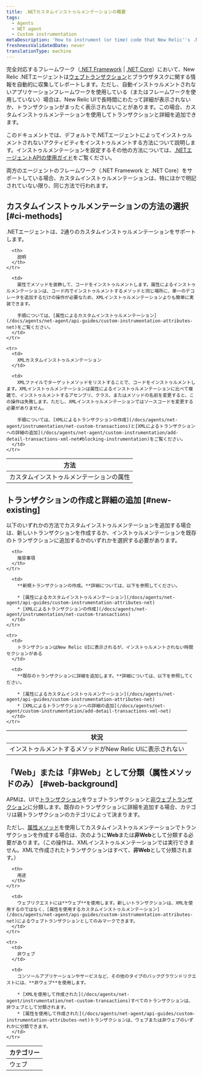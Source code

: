 ```yaml
---
title: .NETカスタムインストゥルメンテーションの概要
tags:
  - Agents
  - NET agent
  - Custom instrumentation
metaDescription: 'How to instrument (or time) code that New Relic''s .NET agent does not instrument by default, and how to choose between the two methods.'
freshnessValidatedDate: never
translationType: machine
---
```


完全対応するフレームワーク（[.NET Framework](/docs/agents/net-agent/getting-started/compatibility-requirements-net-framework-agent) \| [.NET Core](/docs/agents/net-agent/getting-started/compatibility-requirements-net-core-agent)）において、New Relic .NETエージェントは[ウェブトランザクション](/docs/apm/transactions/intro-transactions/transactions-new-relic-apm)とブラウザタスクに関する情報を自動的に収集してレポートします。ただし、自動インストゥルメントされないアプリケーションフレームワークを使用している（またはフレームワークを使用していない）場合は、New Relic UIで長時間にわたって詳細が表示されないか、トランザクションがまったく表示されないことがあります。この場合、カスタムインストゥルメンテーションを使用してトランザクションと詳細を追加できます。

このドキュメントでは、デフォルトで.NETエージェントによってインストゥルメントされないアクティビティをインストゥルメントする方法について説明します。インストゥルメンテーションを設定するその他の方法については、[.NETエージェントAPIの使用ガイド](/docs/agents/net-agent/api-guides/guide-using-net-agent-api)をご覧ください。

<Callout variant="important">
  両方のエージェントのフレームワーク（.NET Framework と .NET Core）をサポートしている場合、カスタムインストゥルメンテーションは、特にほかで明記されていない限り、同じ方法で行われます。
</Callout>

## カスタムインストゥルメンテーションの方法の選択 [#ci-methods]

.NETエージェントは、2通りのカスタムインストゥルメンテーションをサポートします。

<table>
  <thead>
    <tr>
      <th style={{ width: "250px" }}>
        方法
      </th>

      <th>
        説明
      </th>
    </tr>
  </thead>

  <tbody>
    <tr>
      <td>
        カスタムインストゥルメンテーションの属性
      </td>

      <td>
        属性でメソッドを装飾して、コードをインストゥルメントします。属性によるインストゥルメンテーションは、コード内でインストゥルメントするメソッドと同じ場所に、単一のデコレータを追加するだけの操作が必要なため、XMLインストゥルメンテーションよりも簡単に実装できます。

        手順については、[属性によるカスタムインストゥルメンテーション](/docs/agents/net-agent/api-guides/custom-instrumentation-attributes-net)をご覧ください。
      </td>
    </tr>

    <tr>
      <td>
        XMLカスタムインストゥルメンテーション
      </td>

      <td>
        XMLファイルでターゲットメソッドをリストすることで、コードをインストゥルメントします。XMLインストゥルメンテーションは属性によるインストゥルメンテーションに比べて複雑で、インストゥルメントするアセンブリ、クラス、またはメソッドの名前を変更すると、この操作は失敗します。ただし、XMLインストゥルメンテーションではソースコードを変更する必要がありません。

        手順については、[XMLによるトランザクションの作成](/docs/agents/net-agent/instrumentation/net-custom-transactions)と[XMLによるトランザクションへの詳細の追加](/docs/agents/net-agent/custom-instrumentation/add-detail-transactions-xml-net#blocking-instrumentation)をご覧ください。
      </td>
    </tr>
  </tbody>
</table>

## トランザクションの作成と詳細の追加 [#new-existing]

以下のいずれかの方法でカスタムインストゥルメンテーションを追加する場合は、新しいトランザクションを作成するか、インストゥルメンテーションを既存のトランザクションに追加するかのいずれかを選択する必要があります。

<table>
  <thead>
    <tr>
      <th style={{ width: "300px" }}>
        状況
      </th>

      <th>
        推奨事項
      </th>
    </tr>
  </thead>

  <tbody>
    <tr>
      <td>
        インストゥルメントするメソッドがNew Relic UIに表示されない
      </td>

      <td>
        **新規トランザクションの作成。**詳細については、以下を参照してください。

        * [属性によるカスタムインストゥルメンテーション](/docs/agents/net-agent/api-guides/custom-instrumentation-attributes-net)
        * [XMLによるトランザクションの作成](/docs/agents/net-agent/instrumentation/net-custom-transactions)
      </td>
    </tr>

    <tr>
      <td>
        トランザクションはNew Relic UIに表示されるが、インストゥルメントされない時間セクションがある
      </td>

      <td>
        **既存のトランザクションに詳細を追加します。**詳細については、以下を参照してください。

        * [属性によるカスタムインストゥルメンテーション](/docs/agents/net-agent/api-guides/custom-instrumentation-attributes-net)
        * [XMLによるトランザクションへの詳細の追加](/docs/agents/net-agent/custom-instrumentation/add-detail-transactions-xml-net)
      </td>
    </tr>
  </tbody>
</table>

## 「Web」または「非Web」として分類（属性メソッドのみ） [#web-background]

APMは、UIで[トランザクション](/docs/apm/transactions/intro-transactions/transactions-new-relic-apm)をウェブトランザクションと[非ウェブトランザクション](/docs/apm/transactions/intro-transactions/monitor-background-processes-other-non-web-transactions)に分類します。既存のトランザクションに詳細を追加する場合、カテゴリは親トランザクションのカテゴリによって決まります。

ただし、[属性メソッド](#ci-methods)を使用してカスタムインストゥルメンテーションでトランザクションを作成する場合は、次のように**Web**または**非Web**として分類する必要があります。（この操作は、XMLインストゥルメンテーションでは実行できません。XMLで作成されたトランザクションはすべて、**非Web**として分類されます。）

<table>
  <thead>
    <tr>
      <th style={{ width: "150px" }}>
        カテゴリー
      </th>

      <th>
        用途
      </th>
    </tr>
  </thead>

  <tbody>
    <tr>
      <td>
        ウェブ
      </td>

      <td>
        ウェブリクエストには**ウェブ**を使用します。新しいトランザクションは、XMLを使用するのではなく、[属性を使用するカスタムインストゥルメンテーション](/docs/agents/net-agent/api-guides/custom-instrumentation-attributes-net)によるウェブトランザクションとしてのみマークできます。
      </td>
    </tr>

    <tr>
      <td>
        非ウェブ
      </td>

      <td>
        コンソールアプリケーションやサービスなど、その他のタイプのバックグラウンドリクエストには、**非ウェブ**を使用します。

        * [XMLを使用して作成された](/docs/agents/net-agent/instrumentation/net-custom-transactions)すべてのトランザクションは、非ウェブとして分類されます。
        * [属性を使用して作成された](/docs/agents/net-agent/api-guides/custom-instrumentation-attributes-net)トランザクションは、ウェブまたは非ウェブのいずれかに分類できます。
      </td>
    </tr>
  </tbody>
</table>
